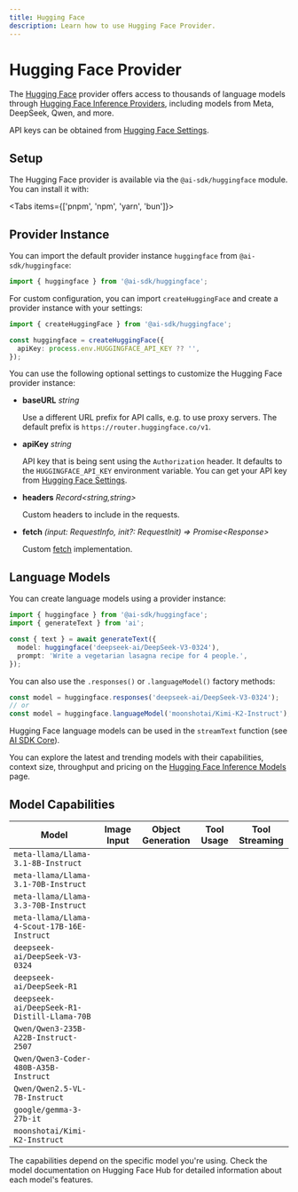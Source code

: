 ```yaml
---
title: Hugging Face
description: Learn how to use Hugging Face Provider.
---
```


# Hugging Face Provider

The [Hugging Face](https://huggingface.co/) provider offers access to thousands of language models through [Hugging Face Inference Providers](https://huggingface.co/docs/inference-providers/index), including models from Meta, DeepSeek, Qwen, and more.

API keys can be obtained from [Hugging Face Settings](https://huggingface.co/settings/tokens).

## Setup

The Hugging Face provider is available via the `@ai-sdk/huggingface` module. You can install it with:

<Tabs items={['pnpm', 'npm', 'yarn', 'bun']}>
  <Tab>
    <Snippet text="pnpm add @ai-sdk/huggingface" dark />
  </Tab>
  <Tab>
    <Snippet text="npm install @ai-sdk/huggingface" dark />
  </Tab>
  <Tab>
    <Snippet text="yarn add @ai-sdk/huggingface" dark />
  </Tab>

  <Tab>
    <Snippet text="bun add @ai-sdk/huggingface" dark />
  </Tab>
</Tabs>

## Provider Instance

You can import the default provider instance `huggingface` from `@ai-sdk/huggingface`:

```ts
import { huggingface } from '@ai-sdk/huggingface';
```

For custom configuration, you can import `createHuggingFace` and create a provider instance with your settings:

```ts
import { createHuggingFace } from '@ai-sdk/huggingface';

const huggingface = createHuggingFace({
  apiKey: process.env.HUGGINGFACE_API_KEY ?? '',
});
```

You can use the following optional settings to customize the Hugging Face provider instance:

- **baseURL** _string_

  Use a different URL prefix for API calls, e.g. to use proxy servers.
  The default prefix is `https://router.huggingface.co/v1`.

- **apiKey** _string_

  API key that is being sent using the `Authorization` header. It defaults to
  the `HUGGINGFACE_API_KEY` environment variable. You can get your API key
  from [Hugging Face Settings](https://huggingface.co/settings/tokens).

- **headers** _Record&lt;string,string&gt;_

  Custom headers to include in the requests.

- **fetch** _(input: RequestInfo, init?: RequestInit) => Promise&lt;Response&gt;_

  Custom [fetch](https://developer.mozilla.org/en-US/docs/Web/API/fetch) implementation.

## Language Models

You can create language models using a provider instance:

```ts
import { huggingface } from '@ai-sdk/huggingface';
import { generateText } from 'ai';

const { text } = await generateText({
  model: huggingface('deepseek-ai/DeepSeek-V3-0324'),
  prompt: 'Write a vegetarian lasagna recipe for 4 people.',
});
```

You can also use the `.responses()` or `.languageModel()` factory methods:

```ts
const model = huggingface.responses('deepseek-ai/DeepSeek-V3-0324');
// or
const model = huggingface.languageModel('moonshotai/Kimi-K2-Instruct');
```

Hugging Face language models can be used in the `streamText` function
(see [AI SDK Core](/docs/ai-sdk-core)).

You can explore the latest and trending models with their capabilities, context size, throughput and pricing on the [Hugging Face Inference Models](https://huggingface.co/inference/models) page.

## Model Capabilities

| Model                                       | Image Input         | Object Generation   | Tool Usage          | Tool Streaming      |
| ------------------------------------------- | ------------------- | ------------------- | ------------------- | ------------------- |
| `meta-llama/Llama-3.1-8B-Instruct`          | <Cross size={18} /> | <Check size={18} /> | <Check size={18} /> | <Check size={18} /> |
| `meta-llama/Llama-3.1-70B-Instruct`         | <Cross size={18} /> | <Check size={18} /> | <Check size={18} /> | <Check size={18} /> |
| `meta-llama/Llama-3.3-70B-Instruct`         | <Cross size={18} /> | <Check size={18} /> | <Check size={18} /> | <Check size={18} /> |
| `meta-llama/Llama-4-Scout-17B-16E-Instruct` | <Cross size={18} /> | <Check size={18} /> | <Check size={18} /> | <Check size={18} /> |
| `deepseek-ai/DeepSeek-V3-0324`              | <Cross size={18} /> | <Check size={18} /> | <Check size={18} /> | <Check size={18} /> |
| `deepseek-ai/DeepSeek-R1`                   | <Cross size={18} /> | <Check size={18} /> | <Check size={18} /> | <Check size={18} /> |
| `deepseek-ai/DeepSeek-R1-Distill-Llama-70B` | <Cross size={18} /> | <Check size={18} /> | <Check size={18} /> | <Check size={18} /> |
| `Qwen/Qwen3-235B-A22B-Instruct-2507`        | <Cross size={18} /> | <Check size={18} /> | <Check size={18} /> | <Check size={18} /> |
| `Qwen/Qwen3-Coder-480B-A35B-Instruct`       | <Cross size={18} /> | <Check size={18} /> | <Check size={18} /> | <Check size={18} /> |
| `Qwen/Qwen2.5-VL-7B-Instruct`               | <Check size={18} /> | <Check size={18} /> | <Check size={18} /> | <Check size={18} /> |
| `google/gemma-3-27b-it`                     | <Cross size={18} /> | <Check size={18} /> | <Check size={18} /> | <Check size={18} /> |
| `moonshotai/Kimi-K2-Instruct`               | <Cross size={18} /> | <Check size={18} /> | <Check size={18} /> | <Check size={18} /> |

<Note>
  The capabilities depend on the specific model you're using. Check the model
  documentation on Hugging Face Hub for detailed information about each model's
  features.
</Note>